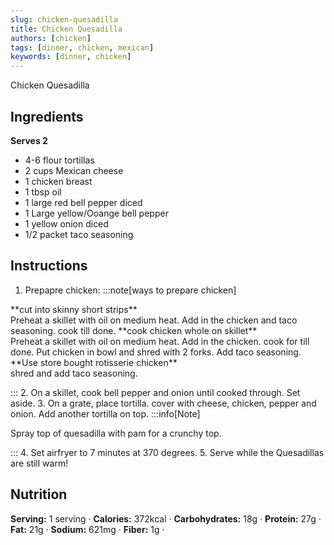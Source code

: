 ```yaml
---
slug: chicken-quesadilla
title: Chicken Quesadilla
authors: [chicken]
tags: [dinner, chicken, mexican]
keywords: [dinner, chicken]
---
```


Chicken Quesadilla
<!-- <img src="/img/chicken-and-orzo-skillet.jpg" alt="Creamy Chicken And Orzo Skillet Picture" width="800" height="670" /> -->

<!-- truncate -->


## Ingredients 
**Serves 2**
- 4-6 flour tortillas
- 2 cups Mexican cheese
- 1 chicken breast
- 1 tbsp oil
- 1 large red bell pepper diced
- 1 Large yellow/Ooange bell pepper
- 1 yellow onion diced
- 1/2 packet taco seasoning

## Instructions 
1. Prepapre chicken: 
:::note[ways to prepare chicken]

<Tabs>
  <TabItem value="short strips" label="short strips"> **cut into skinny short strips**<br/> Preheat a skillet with oil on medium heat. Add in the chicken and taco seasoning. cook till done.</TabItem>
  <TabItem value="whole" label="whole">**cook chicken whole on skillet**<br/>Preheat a skillet with oil on medium heat. Add in the chicken. cook for till done. Put chicken in bowl and shred with 2 forks. Add taco seasoning.</TabItem>
  <TabItem value="rotisserie" label="rotisserie">**Use store bought rotisserie chicken**<br/>shred and add taco seasoning.</TabItem>
</Tabs>

:::
2. On a skillet, cook bell pepper and onion until cooked through. Set aside.
3. On a grate, place tortilla. cover with cheese, chicken, pepper and onion. Add another tortilla on top.
:::info[Note]

Spray top of quesadilla with pam for a crunchy top.

:::
4. Set airfryer to 7 minutes at 370 degrees. 
5. Serve while the Quesadillas are still warm!

## Nutrition
**Serving:** 1 serving · 
**Calories:** 372kcal · 
**Carbohydrates:** 18g · 
**Protein:** 27g · 
**Fat:** 21g · 
**Sodium:** 621mg · 
**Fiber:** 1g · 
